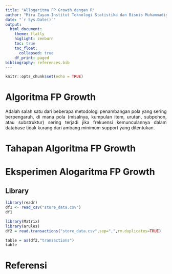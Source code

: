 ```yaml
---
title: "Allogaritma FP Growth dengan R"
author: "Mira Zayan-Institut Teknologi Statistika dan Bisnis Muhammadiyah"
date: "`r Sys.Date()`"
output: 
  html_document:
    theme: flatly
    higlight: zenburn
    toc: true
    toc_float:
      collapsed: true
    df_print: paged
bibliography: references.bib
---
```


```{=html}
<style>
body{
text-align: justify}
</style>
```
```r
knitr::opts_chunk$set(echo = TRUE)
```

# Algoritma FP Growth
Adalah salah satu dari beberapa metodologi penambangan pola yang sering berpengaruh, di mana pola (misalnya, kumpulan item, urutan, subpohon, atau substruktur) sering terjadi jika frekuensi kemunculannya dalam database tidak kurang dari ambang minimum support yang ditentukan.

# Tahapan Algoritma FP Growth

# Eksperimen Alogaritma FP Growth
## Library

```r
library(readr)
df1 <- read_csv("store_data.csv")
df1
```

```r
library(Matrix)
library(arules)
df2 = read.transactions("store_data.csv",sep=",",rm.duplicates=TRUE)
```

```r
table = as(df2,"transactions")
table
```


# Referensi